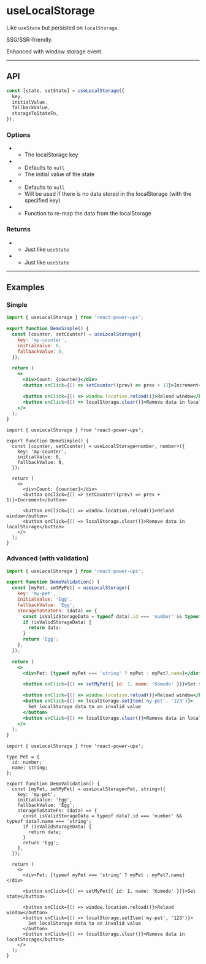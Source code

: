 


# useLocalStorage

Like `useState` but persisted on `localStorage`.

SSG/SSR-friendly.

Enhanced with window storage event.

<hr className="custom-hr" />

## API

```js
const [state, setState] = useLocalStorage({
  key,
  initialValue,
  fallbackValue,
  storageToStateFn,
});
```

### Options

- <Param name="key" type="string" isRequired />

  - The localStorage key

- <Param name="initialValue" type="any" isRequired={false} />

  - Defaults to `null`
  - The initial value of the state

- <Param name="fallbackValue" type="any" isRequired={false} />

  - Defaults to `null`
  - Will be used if there is no data stored in the localStorage (with the specified key)

- <Param name="storageToStateFn" type="(state: any) => any" isRequired={false} />

  - Function to re-map the data from the localStorage

### Returns

- <Param name="state" type="any" />

  - Just like `useState`

- <Param name="setState" type="SetStateAction" />

  - Just like `useState`

<hr className="custom-hr" />

## Examples

### Simple

<BrowserWindow>
  <DemoSimple />
</BrowserWindow>

<Tabs>
<TabItem value="JS" label="JS">

```jsx
import { useLocalStorage } from 'react-power-ups';

export function DemoSimple() {
  const [counter, setCounter] = useLocalStorage({
    key: 'my-counter',
    initialValue: 0,
    fallbackValue: 0,
  });

  return (
    <>
      <div>Count: {counter}</div>
      <button onClick={() => setCounter((prev) => prev + 1)}>Increment</button>

      <button onClick={() => window.location.reload()}>Reload window</button>
      <button onClick={() => localStorage.clear()}>Remove data in localStorage</button>
    </>
  );
}
```

</TabItem>
<TabItem value="TS" label="TS" default>

```tsx
import { useLocalStorage } from 'react-power-ups';

export function DemoSimple() {
  const [counter, setCounter] = useLocalStorage<number, number>({
    key: 'my-counter',
    initialValue: 0,
    fallbackValue: 0,
  });

  return (
    <>
      <div>Count: {counter}</div>
      <button onClick={() => setCounter((prev) => prev + 1)}>Increment</button>

      <button onClick={() => window.location.reload()}>Reload window</button>
      <button onClick={() => localStorage.clear()}>Remove data in localStorage</button>
    </>
  );
}
```

</TabItem>
</Tabs>

### Advanced (with validation)

<BrowserWindow>
  <DemoAdvanced />
</BrowserWindow>

<Tabs>
<TabItem value="JS" label="JS">

```jsx
import { useLocalStorage } from 'react-power-ups';

export function DemoValidation() {
  const [myPet, setMyPet] = useLocalStorage({
    key: 'my-pet',
    initialValue: 'Egg',
    fallbackValue: 'Egg',
    storageToStateFn: (data) => {
      const isValidStorageData = typeof data?.id === 'number' && typeof data?.name === 'string';
      if (isValidStorageData) {
        return data;
      }
      return 'Egg';
    },
  });

  return (
    <>
      <div>Pet: {typeof myPet === 'string' ? myPet : myPet?.name}</div>

      <button onClick={() => setMyPet({ id: 1, name: 'Komodo' })}>Set state</button>

      <button onClick={() => window.location.reload()}>Reload window</button>
      <button onClick={() => localStorage.setItem('my-pet', '123')}>
        Set localStorage data to an invalid value
      </button>
      <button onClick={() => localStorage.clear()}>Remove data in localStorage</button>
    </>
  );
}
```

</TabItem>
<TabItem value="TS" label="TS" default>

```tsx
import { useLocalStorage } from 'react-power-ups';

type Pet = {
  id: number;
  name: string;
};

export function DemoValidation() {
  const [myPet, setMyPet] = useLocalStorage<Pet, string>({
    key: 'my-pet',
    initialValue: 'Egg',
    fallbackValue: 'Egg',
    storageToStateFn: (data) => {
      const isValidStorageData = typeof data?.id === 'number' && typeof data?.name === 'string';
      if (isValidStorageData) {
        return data;
      }
      return 'Egg';
    },
  });

  return (
    <>
      <div>Pet: {typeof myPet === 'string' ? myPet : myPet?.name}</div>

      <button onClick={() => setMyPet({ id: 1, name: 'Komodo' })}>Set state</button>

      <button onClick={() => window.location.reload()}>Reload window</button>
      <button onClick={() => localStorage.setItem('my-pet', '123')}>
        Set localStorage data to an invalid value
      </button>
      <button onClick={() => localStorage.clear()}>Remove data in localStorage</button>
    </>
  );
}
```

</TabItem>
</Tabs>
